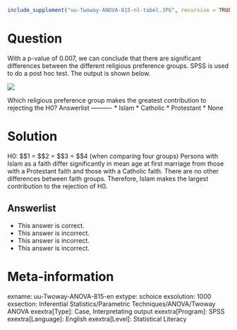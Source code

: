 ```r
include_supplement("uu-Twoway-ANOVA-815-nl-tabel.JPG", recursive = TRUE)
```

Question
========
  
With a p-value of 0.007, we can conclude that there are significant differences between the different religious preference groups. SPSS is used to do a post hoc test. The output is shown below.

![](uu-Twoway-ANOVA-815-nl-tabel.JPG)
  
Which religious preference group makes the greatest contribution to rejecting the H0? 
Answerlist
----------
* Islam
* Catholic
* Protestant
* None

Solution
========
  
H0: $\mu$1 = $\mu$2 = $\mu$3 = $\mu$4 (when comparing four groups) Persons with Islam as a faith differ significantly in mean age at first marriage from those with a Protestant faith and those with a Catholic faith. There are no other differences between faith groups. Therefore, Islam makes the largest contribution to the rejection of H0.


Answerlist
----------
* This answer is correct.
* This answer is incorrect.
* This answer is incorrect.
* This answer is incorrect.

Meta-information
================
exname: uu-Twoway-ANOVA-815-en
extype: schoice
exsolution: 1000
exsection: Inferential Statistics/Parametric Techniques/ANOVA/Twoway ANOVA
exextra[Type]: Case, Interpretating output
exextra[Program]: SPSS
exextra[Language]: English
exextra[Level]: Statistical Literacy